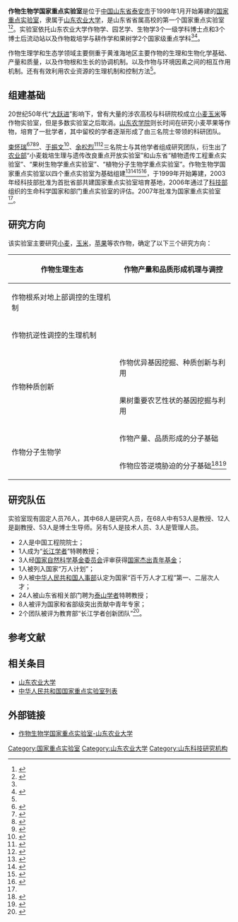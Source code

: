 {{Infobox laboratory
|established=1999
|affiliations=[[山东农业大学|山东农业大学]]
|city=[[泰安市|泰安市]]
|province=[[山东省|山东省]]
|country={{CHN}}
|operating_agency=山东省科技厅
|research_field=农学
|image=State_Key_Laboratory_of_Crop_Biology,_Shandong_Agricultural_University,_Taian,_P.R.China.jpg|image_size=260px
|caption=实验室主建筑（右侧）
}}'''作物生物学国家重点实验室'''是位于[[中國|中国]][[山东省|山东省]][[泰安市|泰安市]]于1999年1月开始筹建的[[国家重点实验室|国家重点实验室]]，隶属于[[山东农业大学|山东农业大学]]，是山东省省属高校的第一个国家重点实验室<ref name=":1">{{Cite web|title=山东省属高校首个国家重点实验室落山农|url=http://www.dzwww.com/shandong/sdnews/200704/t20070407_2096606.htm|accessdate=|author=王振国|date=2007-04-07|format=|work=www.dzwww.com|publisher=|language=|archive-date=2020-12-23|archive-url=https://web.archive.org/web/20201223043702/http://www.dzwww.com/shandong/sdnews/200704/t20070407_2096606.htm|dead-url=no}}</ref><ref name=":2">{{Cite journal|title=将创新的种子埋入土地——作物生物学国家重点实验室|author=佚名|url=|journal=科学中国人|issue=2020年02期|doi=|others=|year=2020|volume=|page=70-71|pmid=}}</ref>。实验室依托山东农业大学作物学、园艺学、生物学3个一级学科博士点和3个博士后流动站以及作物栽培学与耕作学和果树学2个国家级重点学科<ref name=":1" /><ref name=":0">{{Cite web|title=山东农业大学实验室概况|url=http://klab.sdau.edu.cn/6681/list.htm|accessdate=2020-11-23|work=klab.sdau.edu.cn|archive-date=2020-02-18|archive-url=https://web.archive.org/web/20200218203814/http://klab.sdau.edu.cn/6681/list.htm}}</ref>。

作物生理学和生态学领域主要侧重于黄淮海地区主要作物的生理和生物化学基础、产量和质量，以及作物根和生长的协调机制。以及作物与环境因素之间的相互作用机制。还有有效利用农业资源的生理机制和控制方法<ref name=":2" />。

== 组建基础 ==
{{See also|束怀瑞|于振文|余松烈}}
20世纪50年代“[[大跃进|大跃进]]”影响下，曾有大量的涉农高校与科研院校成立[[小麦|小麦]][[玉米|玉米]]等作物实验室，但是多数实验室之后取消。[[山东农学院|山东农学院]]则长时间在研究小麦苹果等作物，培育了一批学者，其中留校的学者逐渐形成了由三名院士带领的科研团队。

[[束怀瑞|束怀瑞]]<ref>{{Cite web|title=中国工程院 束怀瑞|url=http://www.cae.cn/cae/html/main/colys/59828715.html|accessdate=2020-12-17|author=|date=|format=|work=www.cae.cn|publisher=|language=|archive-date=2020-10-22|archive-url=https://web.archive.org/web/20201022120322/http://www.cae.cn/cae/html/main/colys/59828715.html}}</ref><ref>{{Cite web|title=束怀瑞_基本信息_中国工程院院士馆|url=http://ysg.ckcest.cn/cae/ysgDetailsAction.do?method=baseInfo&acInfoId=459|accessdate=2018-11-24|work=ysg.ckcest.cn}}{{Dead link|date=2019年11月|bot=InternetArchiveBot|fix-attempted=yes}}</ref><ref>{{Cite web|title=科学网—束怀瑞：根深叶茂果满枝|url=http://news.sciencenet.cn/sbhtmlnews/2019/10/350564.shtm?id=350564|accessdate=2020-12-17|work=news.sciencenet.cn|archive-date=2020-12-23|archive-url=https://web.archive.org/web/20201223043705/http://news.sciencenet.cn/sbhtmlnews/2019/10/350564.shtm?id=350564|dead-url=no}}</ref><ref>{{Cite web|title=重点实验室|url=http://yyxy.sdau.edu.cn/1437/list.htm|accessdate=2020-12-17|work=yyxy.sdau.edu.cn|archive-date=2020-11-22|archive-url=https://web.archive.org/web/20201122153009/http://yyxy.sdau.edu.cn/1437/list.htm}}</ref>、[[于振文|于振文]]<ref name=":3">{{Cite web|title=山东农业大学大小麦遗传育种与栽培技术创新教师团队 - 中华人民共和国教育部政府门户网站|url=http://www.moe.gov.cn/jyb_xwfb/xw_zt/moe_357/jyzt_2018n/2018_zt02/zt1802_tdzs/201802/t20180209_327205.html|accessdate=|author=|date=2018-02-09|format=|work=www.moe.gov.cn|publisher=|language=|archive-date=2020-12-23|archive-url=https://web.archive.org/web/20201223043706/http://www.moe.gov.cn/jyb_xwfb/xw_zt/moe_357/jyzt_2018n/2018_zt02/zt1802_tdzs/201802/t20180209_327205.html|dead-url=no}}</ref>、[[余松烈|余松烈]]<ref name=":02">{{cite web|title=余松烈|url=http://www.cae.cn/cae/jsp/jump.jsp?oid=20111231115308734210465|accessdate=2015-12-25|publisher=中国工程院|language=zh-hans|archive-date=2017-07-10|archive-url=https://web.archive.org/web/20170710032333/http://www.cae.cn/cae/jsp/jump.jsp?oid=20111231115308734210465|dead-url=no}}</ref><ref>{{Cite web|title=麦田里走出的科学家：余松烈坎坷的一生_新闻聚焦_大众网|url=http://www.dzwww.com/2016/sdkmysl/xwjj/201609/t20160909_14889679.htm|accessdate=2020-12-17|work=www.dzwww.com|archive-date=2020-12-23|archive-url=https://web.archive.org/web/20201223043706/http://www.dzwww.com/2016/sdkmysl/xwjj/201609/t20160909_14889679.htm|dead-url=no}}</ref>三名院士与其他学者组成研究团队，衍生出了[[中华人民共和国农业农村部|农业部]]“小麦栽培生理与遗传改良重点开放实验室”和山东省“植物遗传工程重点实验室”、“果树生物学重点实验室”、“植物分子生物学重点实验室”。作物生物学国家重点实验室以四个重点实验室为基础组建<ref>{{Cite web|title=关于第四轮农业部重点开放实验室评估结果和命名方案的通知|url=http://jiuban.moa.gov.cn/zwllm/zcfg/qtbmgz/200601/t20060123_541125.htm|accessdate=|author=|date=|format=|publisher=中华人民共和国农业部|language=}}</ref><ref>{{Cite journal|title=山东农业大学植物遗传工程省级重点实验室简介|author=孔令让|url=https://kns.cnki.net/KCMS/detail/detail.aspx?dbcode=CJFD&filename=XBZW199705021|journal=作物学报|issue=1997年05期|doi=|others=|year=1997年|volume=|page=第640页|pmid=|access-date=2020-12-15|archive-date=2020-12-23|archive-url=https://web.archive.org/web/20201223043707/https://kns.cnki.net/KCMS/detail/detail.aspx?dbcode=CJFD&filename=XBZW199705021|dead-url=no}}</ref><ref>{{Cite web|title=山东农业大学果树生物学实验室简介|url=http://d.wanfangdata.com.cn/periodical/yyxb200102035|accessdate=2020-11-23|author=|date=2001年|format=|work=d.wanfangdata.com.cn|publisher=|language=|archive-date=2021-06-09|archive-url=https://web.archive.org/web/20210609131255/https://d.wanfangdata.com.cn/periodical/yyxb200102035}}</ref><ref>{{Cite web|title=山东农业大学作物生物学国家重点实验室：撑起作物生物学一片天|url=http://news.sciencenet.cn/htmlnews/2018/5/412179.shtm|accessdate=|author=中国科学报|date=2018-05-15|format=|publisher=|language=|archive-date=2019-07-28|archive-url=https://web.archive.org/web/20190728005727/http://news.sciencenet.cn/htmlnews/2018/5/412179.shtm}}</ref>，于1999年开始筹建，2003年经科技部批准为首批省部共建国家重点实验室培育基地，2006年通过了[[中华人民共和国科学技术部|科技部]]组织的生命科学国家和部门重点实验室的评估。2007年批准为国家重点实验室<ref name=":3" />。

== 研究方向 ==
该实验室主要研究[[小麦|小麦]]，[[玉米|玉米]]，[[苹果|苹果]]等农作物，确定了以下三个研究方向：
{| class="wikitable"
! rowspan="3" |作物生理生态
|作物产量和品质形成机理与调控
|-
|作物根系对地上部调控的生理机制
|-
|作物抗逆性调控的生理机制
|-
! rowspan="2" |作物种质创新
|作物优异基因挖掘、种质创新与利用
|-
|果树重要农艺性状的基因挖掘与利用
|-
! rowspan="2" |作物分子生物学
|作物产量、品质形成的分子基础
|-
|作物应答逆境胁迫的分子基础<ref>{{Cite web|title=作物生物学国家重点实验室研究方向|url=http://klab.sdau.edu.cn/6693/list.htm|accessdate=2020-11-23|author=|date=|format=|work=klab.sdau.edu.cn|publisher=|language=|archive-date=2020-11-22|archive-url=https://web.archive.org/web/20201122135946/http://klab.sdau.edu.cn/6693/list.htm}}</ref><ref>{{Cite web|title=山东农业大学发布微电影《苹果从哪儿来》|url=http://sd.sina.com.cn/edu/2018-06-21/detail-ihefphqk7319210.shtml|accessdate=|author=|date=2018-06-21|format=|publisher=新浪教育|language=|archive-date=2020-12-23|archive-url=https://web.archive.org/web/20201223043708/http://sd.sina.com.cn/edu/2018-06-21/detail-ihefphqk7319210.shtml|dead-url=no}}</ref>
|}

== 研究队伍 ==
实验室现有固定人员76人，其中68人是研究人员，在68人中有53人是教授、12人是副教授、53人是博士生导师。另有5人是技术人员、3人是管理人员。

* 2人是中国工程院院士；
* 1人成为“[[长江学者特聘教授列表|长江学者]]”特聘教授；
* 3人经[[国家自然科学基金委员会|国家自然科学基金委员会]]评审获得[[国家杰出青年基金|国家杰出青年基金]]；
* 1人被列入国家“万人计划”；
* 9人被[[中华人民共和国人事部|中华人民共和国人事部]]认定为国家“百千万人才工程”第一、二层次人才；
* 24人被山东省相关部门聘为[[泰山学者|泰山学者]]特聘教授；
* 8人被评为国家和省部级突出贡献中青年专家；
* 2个团队被评为教育部“长江学者创新团队”<ref>{{Cite web|title=作物生物学国家重点实验室研究队伍|url=http://klab.sdau.edu.cn/6691/list.htm|accessdate=2020-11-23|author=|date=|format=|work=klab.sdau.edu.cn|publisher=|language=|archive-date=2020-11-22|archive-url=https://web.archive.org/web/20201122135952/http://klab.sdau.edu.cn/6691/list.htm}}</ref>。

== 参考文献 ==
{{reflist|2}}

== 相关条目 ==
* [[山东农业大学|山东农业大学]]
* [[中华人民共和国国家重点实验室列表|中华人民共和国国家重点实验室列表]]

== 外部链接 ==
* [http://klab.sdau.edu.cn/ 作物生物学国家重点实验室-山东农业大学] {{Wayback|url=http://klab.sdau.edu.cn/ |date=20220501155841 }}

{{山东农业大学}}
{{Authority control}}
[[Category:国家重点实验室|Category:国家重点实验室]]
[[Category:山东农业大学|Category:山东农业大学]]
[[Category:山东科技研究机构|Category:山东科技研究机构]]